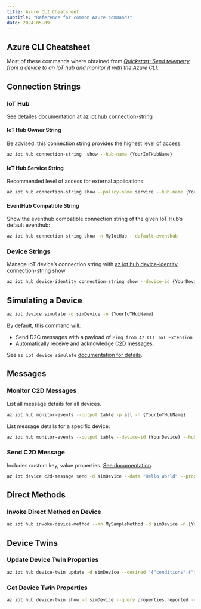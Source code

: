 ```yaml
---
title: Azure CLI Cheatsheet
subtitle: "Reference for common Azure commands"
date: 2024-05-09
---
```


## Azure CLI Cheatsheet

Most of these commands where obtained from *[Quickstart: Send telemetry from a device to an IoT hub and monitor it with the Azure CLI](https://learn.microsoft.com/en-us/azure/iot-hub/quickstart-send-telemetry-cli)*.


## Connection Strings

### IoT Hub
See detailes documentation at [az iot hub connection-string](https://learn.microsoft.com/en-us/cli/azure/iot/hub/connection-string?view=azure-cli-latest)

#### IoT Hub Owner String

Be advised: this connection string provides the highest level of access.

```sh
az iot hub connection-string  show --hub-name {YourIoTHubName}
```

#### IoT Hub Service String

Recommended level of access for external applications:

```sh
az iot hub connection-string show --policy-name service --hub-name {YourIoTHubName} --output table
```

#### EventHub Compatible String

Show the eventhub compatible connection string of the given IoT Hub's default eventhub:

```sh
az iot hub connection-string show -n MyIotHub --default-eventhub
```


### Device Strings

Manage IoT device's connection string with [az iot hub device-identity connection-string show](https://learn.microsoft.com/en-us/cli/azure/iot/hub/device-identity/connection-string?view=azure-cli-latest#az-iot-hub-device-identity-connection-string-show)

```sh
az iot hub device-identity connection-string show --device-id {YourDevice}
```


## Simulating a Device

```sh
az iot device simulate -d simDevice -n {YourIoTHubName}
```

By default, this command will:

- Send D2C messages with a payload of `Ping from Az CLI IoT Extension`
- Automatically receive and acknowledge C2D messages.

See `az iot device simulate` [documentation for details](https://learn.microsoft.com/en-us/cli/azure/iot/device?view=azure-cli-latest#az-iot-device-simulate).

## Messages

### Monitor C2D Messages

List all message details for all devices.

```sh
az iot hub monitor-events --output table -p all -n {YourIoTHubName}
```

List message details for a specific device:

```sh
az iot hub monitor-events --output table --device-id {YourDevice} --hub-name {YourIoTHubName}
```


### Send C2D Message

Includes custom key, value properties. [See documentation](https://learn.microsoft.com/en-us/cli/azure/iot/device/c2d-message?view=azure-cli-latest#az-iot-device-c2d-message-send). 

```sh
az iot device c2d-message send -d simDevice --data "Hello World" --props "key0=value0;key1=value1" -n {YourIoTHubName}
```

## Direct Methods

### Invoke Direct Method on Device

```sh
az iot hub invoke-device-method --mn MySampleMethod -d simDevice -n {YourIoTHubName}
```

## Device Twins

### Update Device Twin Properties

```sh
az iot hub device-twin update -d simDevice --desired '{"conditions":{"temperature":{"warning":98, "critical":107}}}' -n {YourIoTHubName}
```

### Get Device Twin Properties

```sh
az iot hub device-twin show -d simDevice --query properties.reported -n {YourIoTHubName}
```
